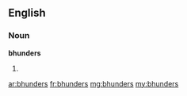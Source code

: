 ==English==

===Noun===
'''bhunders'''

# {{plural of|bhunder}}

[[ar:bhunders]]
[[fr:bhunders]]
[[mg:bhunders]]
[[my:bhunders]]